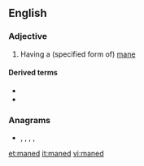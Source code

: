 {{also|måned}}
==English==

===Adjective===
{{en-adj}}

# {{lb|en|chiefly|in combination}} Having a (specified form of) [[mane]]

====Derived terms====
* {{l|en|maned seal}}
* {{l|en|maned sheep}}

===Anagrams===
* {{l|en|ad-men}}, {{l|en|admen}}, {{l|en|amend}}, {{l|en|Medan}}, {{l|en|named}}

[[et:maned]]
[[it:maned]]
[[vi:maned]]